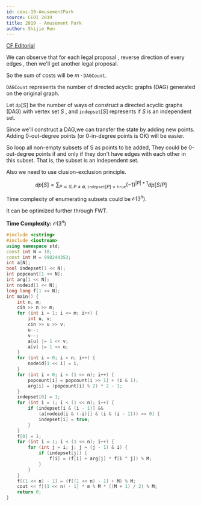 ---
id: ceoi-19-AmusementPark
source: CEOI 2019
title: 2019 - Amusement Park
author: Shijie Ren
---

[CF Editorial](https://codeforces.com/blog/entry/68748)

<Spoiler title="Hint">

We can observe that for each legal proposal , reverse direction of every edges ,
then we'll get another legal proposal.

So the sum of costs will be $m\cdot\texttt{DAGCount}$.

$\texttt{DAGCount}$ represents the number of directed acyclic graphs (DAG)
generated on the original graph.

</Spoiler>

<Spoiler title="Explanation">

Let $\texttt{dp}[S]$ be the number of ways of construct a directed acyclic
graphs (DAG) with vertex set $S$ , and $\texttt{indepset}[S]$ represents if $S$
is an independent set.

Since we'll construct a DAG,we can transfer the state by adding new points.
Adding 0-out-degree points (or 0-in-degree points is OK) will be easier.

So loop all non-empty subsets of S as points to be added, They could be
0-out-degree points if and only if they don't have edges with each other in this
subset. That is, the subset is an independent set.

Also we need to use clusion-exclusion principle.

$$
dp[S]=\sum_{P \subset S,P\not=\emptyset,\texttt{indepset}[P]=\texttt{true}}(−1)^{|P|+1}dp[S / P]
$$

Time complexity of enumerating subsets could be $\mathcal{O}(3^n)$.

<Optional>
It can be optimized further through FWT.
</Optional>

</Spoiler>

<Spoiler title="Implementation">

**Time Complexity:** $\mathcal{O}(3^n)$

<LanguageSection>

<CPPSection>

```cpp
#include <cstring>
#include <iostream>
using namespace std;
const int N = 18;
const int M = 998244353;
int a[N];
bool indepset[1 << N];
int popcount[1 << N];
int arg[1 << N];
int nodeid[1 << N];
long long f[1 << N];
int main() {
	int n, m;
	cin >> n >> m;
	for (int i = 1; i <= m; i++) {
		int u, v;
		cin >> u >> v;
		u--;
		v--;
		a[u] |= 1 << v;
		a[v] |= 1 << u;
	}
	for (int i = 0; i < n; i++) {
		nodeid[1 << i] = i;
	}
	for (int i = 0; i < (1 << n); i++) {
		popcount[i] = popcount[i >> 1] + (i & 1);
		arg[i] = (popcount[i] % 2) * 2 - 1;
	}
	indepset[0] = 1;
	for (int i = 1; i < (1 << n); i++) {
		if (indepset[i & (i - 1)] &&
		    (a[nodeid[i & (-i)]] & (i & (i - 1))) == 0) {
			indepset[i] = true;
		}
	}
	f[0] = 1;
	for (int i = 1; i < (1 << n); i++) {
		for (int j = i; j; j = (j - 1) & i) {
			if (indepset[j]) {
				f[i] = (f[i] + arg[j] * f[i ^ j]) % M;
			}
		}
	}
	f[(1 << n) - 1] = (f[(1 << n) - 1] + M) % M;
	cout << f[(1 << n) - 1] * m % M * ((M + 1) / 2) % M;
	return 0;
}
```

</CPPSection>

</LanguageSection>

</Spoiler>
